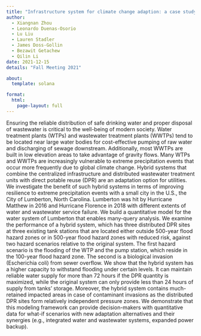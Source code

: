 ```yaml
---
title: "Infrastructure system for climate change adaption: a case study in the City of Lumberton, NC"
author:
  - Xiangnan Zhou
  - Leonardo Duenas-Osorio
  - Lu Liu
  - Lauren Stadler
  - James Doss-Gollin
  - Bezawit Getachew
  - Qilin Li
date: 2021-12-15
details: "Fall Meeting 2021"

about:
  template: solana

format:
  html:
    page-layout: full
---
```


Ensuring the reliable distribution of safe drinking water and proper disposal of wastewater is critical to the well-being of modern society. Water treatment plants (WTPs) and wastewater treatment plants (WWTPs) tend to be located near large water bodies for cost-effective pumping of raw water and discharging of sewage downstream. Additionally, most WWTPs are built in low elevation areas to take advantage of gravity flows. Many WTPs and WWTPs are increasingly vulnerable to extreme precipitation events that occur more frequently due to global climate change. Hybrid systems that combine the centralized infrastructure and distributed wastewater treatment units with direct potable reuse (DPR) are an adaptation option for utilities. We investigate the benefit of such hybrid systems in terms of improving resilience to extreme precipitation events with a small city in the U.S., the City of Lumberton, North Carolina. Lumberton was hit by Hurricane Matthew in 2016 and Hurricane Florence in 2018 with different extents of water and wastewater service failure. We build a quantitative model for the water system of Lumberton that enables many-query analysis. We examine the performance of a hybrid system, which has three distributed DPR sites at three existing tank stations that are located either outside 500-year flood hazard zones or in 500-year flood hazard zones with reduced risk, against two hazard scenarios relative to the original system. The first hazard scenario is the flooding of the WTP and the pump station, which reside in the 100-year flood hazard zone. The second is a biological invasion (Escherichia coli) from sewer overflow. We show that the hybrid system has a higher capacity to withstand flooding under certain levels. It can maintain reliable water supply for more than 72 hours if the DPR quantity is maximized, while the original system can only provide less than 24 hours of supply from tanks’ storage. Moreover, the hybrid system contains much-retained impacted areas in case of contaminant invasions as the distributed DPR sites form relatively independent pressure zones. We demonstrate that this modeling framework can provide decision-makers with quantitative data for what-if scenarios with new adaptation alternatives and their synergies (e.g., integrated water and wastewater systems, expanded power backup).